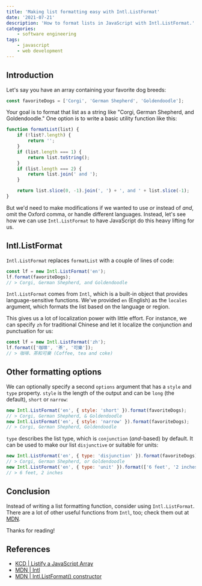 ```yaml
---
title: 'Making list formatting easy with Intl.ListFormat'
date: '2021-07-21'
description: 'How to format lists in JavaScript with Intl.ListFormat.'
categories:
    - software engineering
tags:
    - javascript
    - web development
---
```


## Introduction

Let's say you have an array containing your favorite dog breeds:

```javascript
const favoriteDogs = ['Corgi', 'German Shepherd', 'Goldendoodle'];
```

Your goal is to format that list as a string like "Corgi, German Shepherd, and Goldendoodle." One option is to write a basic utility function like this:

```javascript
function formatList(list) {
    if (!list?.length) {
        return '';
    }
    if (list.length === 1) {
        return list.toString();
    }
    if (list.length === 2) {
        return list.join(' and ');
    }

    return list.slice(0, -1).join(', ') + ', and ' + list.slice(-1);
}
```

But we'd need to make modifications if we wanted to use _or_ instead of _and_, omit the Oxford comma, or handle different languages. Instead, let's see how we can use `Intl.ListFormat` to have JavaScript do this heavy lifting for us.

## Intl.ListFormat

`Intl.ListFormat` replaces `formatList` with a couple of lines of code:

```javascript
const lf = new Intl.ListFormat('en');
lf.format(favoriteDogs);
// > Corgi, German Shepherd, and Goldendoodle
```

`Intl.ListFormat` comes from `Intl`, which is a built-in object that provides language-sensitive functions. We've provided `en` (English) as the `locales` argument, which formats the list based on the language or region.

This gives us a lot of localization power with little effort. For instance, we can specify `zh` for traditional Chinese and let it localize the conjunction and punctuation for us:

```javascript
const lf = new Intl.ListFormat('zh');
lf.format(['咖啡', '茶', '可樂']);
// > 咖啡、茶和可樂 (Coffee, tea and coke)
```

## Other formatting options

We can optionally specify a second `options` argument that has a `style` and `type` property. `style` is the length of the output and can be `long` (the default), `short` or `narrow`:

```javascript
new Intl.ListFormat('en', { style: 'short' }).format(favoriteDogs);
// > Corgi, German Shepherd, & Goldendoodle
new Intl.ListFormat('en', { style: 'narrow' }).format(favoriteDogs);
// > Corgi, German Shepherd, Goldendoodle
```

`type` describes the list type, which is `conjunction` (_and_-based) by default. It can be used to make our list `disjunctive` or suitable for units:

```javascript
new Intl.ListFormat('en', { type: 'disjunction' }).format(favoriteDogs);
// > Corgi, German Shepherd, or Goldendoodle
new Intl.ListFormat('en', { type: 'unit' }).format(['6 feet', '2 inches']);
// > 6 feet, 2 inches
```

## Conclusion

Instead of writing a list formatting function, consider using `Intl.ListFormat`. There are a lot of other useful functions from `Intl`, too; check them out at [MDN](https://developer.mozilla.org/en-US/docs/Web/JavaScript/Reference/Global_Objects/Intl).

Thanks for reading!

<OpenToWork />

<ConnectSection />

## References

-   [KCD | Listify a JavaScript Array](https://kentcdodds.com/blog/listify-a-java-script-array)
-   [MDN | Intl](https://developer.mozilla.org/en-US/docs/Web/JavaScript/Reference/Global_Objects/Intl)
-   [MDN | Intl.ListFormat() constructor](https://developer.mozilla.org/en-US/docs/Web/JavaScript/Reference/Global_Objects/Intl/ListFormat/ListFormat)

